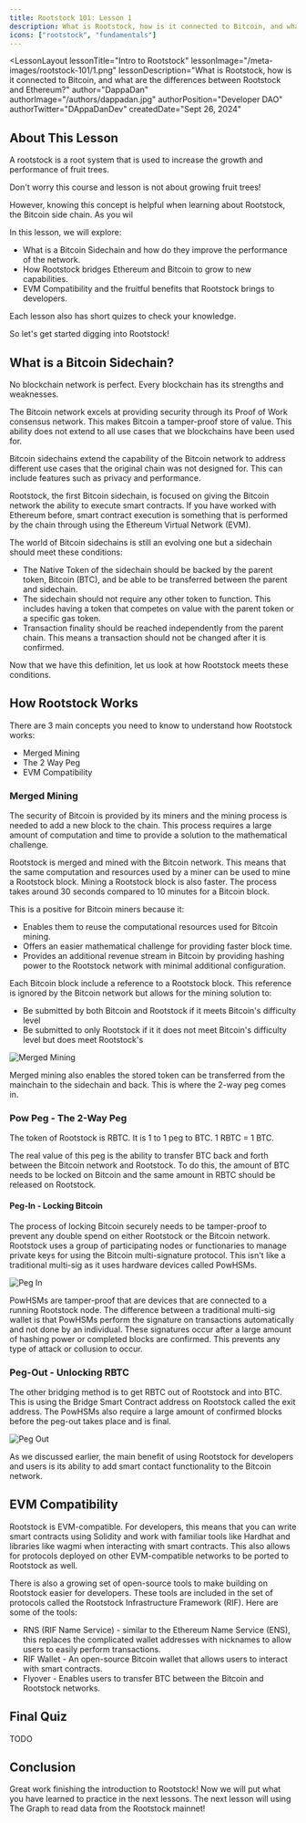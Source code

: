 ```yaml
---
title: Rootstock 101: Lesson 1
description: What is Rootstock, how is it connected to Bitcoin, and what are the differences between Rootstock and Ethereum?
icons: ["rootstock", "fundamentals"]
---
```



<LessonLayout
   lessonTitle="Intro to Rootstock"
   lessonImage="/meta-images/rootstock-101/1.png"
   lessonDescription="What is Rootstock, how is it connected to Bitcoin, and what are the differences between Rootstock and Ethereum?"
   author="DappaDan"
   authorImage="/authors/dappadan.jpg"
   authorPosition="Developer DAO"
   authorTwitter="DAppaDanDev"
   createdDate="Sept 26, 2024"
>

## About This Lesson

A rootstock is a root system that is used to increase the growth and performance of fruit trees.

Don't worry this course and lesson is not about growing fruit trees!

However, knowing this concept is helpful when learning about Rootstock, the Bitcoin side chain. As you wil

In this lesson, we will explore:

- What is a Bitcoin Sidechain and how do they improve the performance of the network.
- How Rootstock bridges Ethereum and Bitcoin to grow to new capabilities.
- EVM Compatibility and the fruitful benefits that Rootstock brings to developers.

Each lesson also has short quizes to check your knowledge.

So let's get started digging into Rootstock!

## What is a Bitcoin Sidechain?

No blockchain network is perfect. Every blockchain has its strengths and weaknesses.

The Bitcoin network excels at providing security through its Proof of Work consensus network. This makes Bitcoin a tamper-proof store of value. This ability does not extend to all use cases that we blockchains have been used for.

Bitcoin sidechains extend the capability of the Bitcoin network to address different use cases that the original chain was not designed for. This can include features such as privacy and performance.

Rootstock, the first Bitcoin sidechain, is focused on giving the Bitcoin network the ability to execute smart contracts. If you have worked with Ethereum before, smart contract execution is something that is performed by the chain through using the Ethereum Virtual Network (EVM).

The world of Bitcoin sidechains is still an evolving one but a sidechain should meet these conditions:

- The Native Token of the sidechain should be backed by the parent token, Bitcoin (BTC), and be able to be transferred between the parent and sidechain.
- The sidechain should not require any other token to function. This includes having a token that competes on value with the parent token or a specific gas token.
- Transaction finality should be reached independently from the parent chain. This means a transaction should not be changed after it is confirmed.

Now that we have this definition, let us look at how Rootstock meets these conditions.

<LessonQuestionsModal buttonText="Quiz 1" title="Comprehension Check">
  <Question question="rootstock-101/1/quiz-1/Q1" />
  <Question question="rootstock-101/1/quiz-1/Q2" />
</LessonQuestionsModal>

## How Rootstock Works

There are 3 main concepts you need to know to understand how Rootstock works:

- Merged Mining
- The 2 Way Peg
- EVM Compatibility

### Merged Mining

The security of Bitcoin is provided by its miners and the mining process is needed to add a new block to the chain. This process requires a large amount of computation and time to provide a solution to the mathematical challenge.

Rootstock is merged and mined with the Bitcoin network. This means that the same computation and resources used by a miner can be used to mine a Rootstock block. Mining a Rootstock block is also faster. The process takes around 30 seconds compared to 10 minutes for a Bitcoin block.

This is a positive for Bitcoin miners because it:

- Enables them to reuse the computational resources used for Bitcoin mining.
- Offers an easier mathematical challenge for providing faster block time.
- Provides an additional revenue stream in Bitcoin by providing hashing power to the Rootstock network with minimal additional configuration.

Each Bitcoin block include a reference to a Rootstock block. This reference is ignored by the Bitcoin network but allows for the mining solution to:

- Be submitted by both Bitcoin and Rootstock if it meets Bitcoin's difficulty level
- Be submitted to only Rootstock if it it does not meet Bitcoin's difficulty level but does meet Rootstock's

![Merged Mining](https://utfs.io/f/2sXGl0kj0PZBY8qt0QTjtldo9bLBN6Xc7DkrHVg5SGzaQyxs)

Merged mining also enables the stored token can be transferred from the mainchain to the sidechain and back. This is where the 2-way peg comes in.

### Pow Peg - The 2-Way Peg

The token of Rootstock is RBTC. It is 1 to 1 peg to BTC. 1 RBTC = 1 BTC.

The real value of this peg is the ability to transfer BTC back and forth between the Bitcoin network and Rootstock. To do this, the amount of BTC needs to be locked on Bitcoin and the same amount in RBTC should be released on Rootstock.

#### Peg-In - Locking Bitcoin

The process of locking Bitcoin securely needs to be tamper-proof to prevent any double spend on either Rootstock or the Bitcoin network. Rootstock uses a group of participating nodes or functionaries to manage private keys for using the Bitcoin multi-signature protocol. This isn't like a traditional multi-sig as it uses hardware devices called PowHSMs.

![Peg In](https://utfs.io/f/2sXGl0kj0PZBst5Jqmu08jkK21rcBJCixEeVXoZGQnm6ahYd)

PowHSMs are tamper-proof that are devices that are connected to a running Rootstock node. The difference between a traditional multi-sig wallet is that PowHSMs perform the signature on transactions automatically and not done by an individual. These signatures occur after a large amount of hashing power or completed blocks are confirmed. This prevents any type of attack or collusion to occur.

### Peg-Out - Unlocking RBTC

The other bridging method is to get RBTC out of Rootstock and into BTC. This is using the Bridge Smart Contract address on Rootstock called the exit address. The PowHSMs also require a large amount of confirmed blocks before the peg-out takes place and is final.

![Peg Out](https://utfs.io/f/2sXGl0kj0PZB7sFBJkSCKpkibIt9YBHFNTX1Q4oneqSfyuJ5)

As we discussed earlier, the main benefit of using Rootstock for developers and users is its ability to add smart contact functionality to the Bitcoin network.

## EVM Compatibility

Rootstock is EVM-compatible. For developers, this means that you can write smart contracts using Solidity and work with familiar tools like Hardhat and libraries like wagmi when interacting with smart contracts. This also allows for protocols deployed on other EVM-compatible networks to be ported to Rootstock as well.

There is also a growing set of open-source tools to make building on Rootstock easier for developers. These tools are included in the set of protocols called the Rootstock Infrastructure Framework (RIF). Here are some of the tools:

- RNS (RIF Name Service) - similar to the Ethereum Name Service (ENS), this replaces the complicated wallet addresses with nicknames to allow users to easily perform transactions.
- RIF Wallet - An open-source Bitcoin wallet that allows users to interact with smart contracts.
- Flyover - Enables users to transfer BTC between the Bitcoin and Rootstock networks.

## Final Quiz

TODO

## Conclusion

Great work finishing the introduction to Rootstock! Now we will put what you have learned to practice in the next lessons. The next lesson will using The Graph to read data from the Rootstock mainnet!

</LessonLayout>
